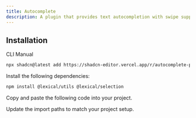 ```yaml
---
title: Autocomplete
description: A plugin that provides text autocompletion with swipe support and shared context.
---
```


<ComponentPreview
  name="autocomplete-plugin-demo"
  className="[&_.preview>[data-orientation=vertical]]:sm:max-w-[70%]"
  description="A plugin that provides text autocompletion with swipe support and shared context."
/>

## Installation

<Tabs defaultValue="cli">

<TabsList>
  <TabsTrigger value="cli">CLI</TabsTrigger>
  <TabsTrigger value="manual">Manual</TabsTrigger>
</TabsList>

<TabsContent value="cli">

```bash
npx shadcn@latest add https://shadcn-editor.vercel.app/r/autocomplete-plugin.json
```

</TabsContent>

<TabsContent value="manual">

<Steps>

<Step>Install the following dependencies:</Step>

```bash
npm install @lexical/utils @lexical/selection
```

<Step>Copy and paste the following code into your project.</Step>

<ComponentSource name="autocomplete-plugin" />

<Step>Update the import paths to match your project setup.</Step>

</Steps>

</TabsContent>

</Tabs>